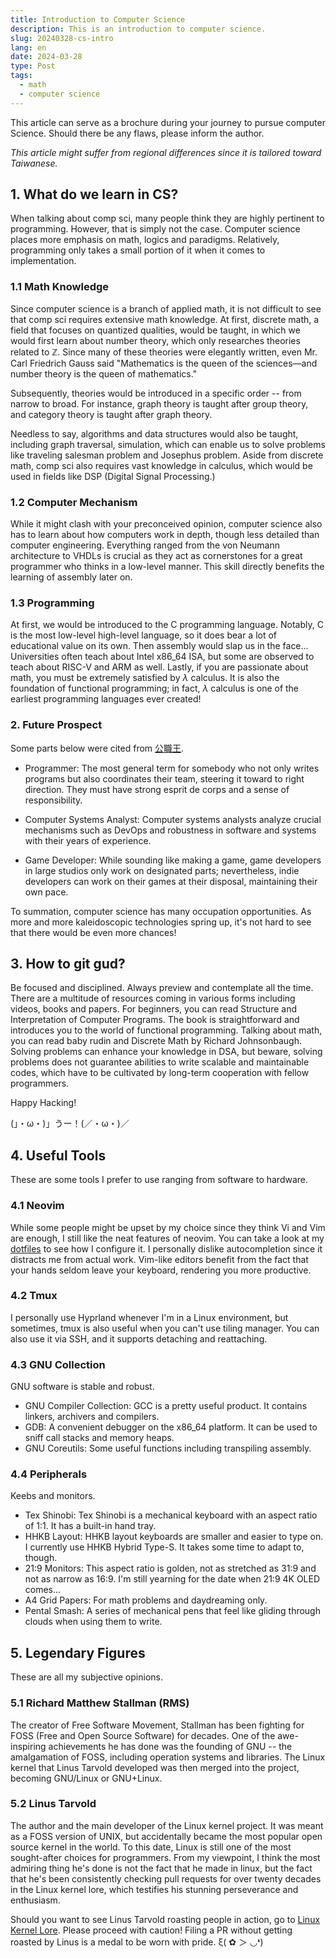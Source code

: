 ```yaml
---
title: Introduction to Computer Science
description: This is an introduction to computer science.
slug: 20240328-cs-intro
lang: en
date: 2024-03-28
type: Post
tags:
  - math
  - computer science
---
```


This article can serve as a brochure during your journey
to pursue computer Science. Should there be any flaws, please inform the author.

_This article might suffer from regional differences since it is tailored toward Taiwanese._

## 1. What do we learn in CS?

When talking about comp sci, many people think they are highly pertinent to programming.
However, that is simply not the case. Computer science places more emphasis on math, logics
and paradigms. Relatively, programming only takes a small portion of it when it comes to
implementation.

### 1.1 Math Knowledge

Since computer science is a branch of applied math, it is not difficult to see that comp sci
requires extensive math knowledge. At first, discrete math, a field that focuses on quantized qualities,
would be taught, in which we would first learn about number theory, which only researches theories
related to $\mathbb{Z}$. Since many of these theories were elegantly written,
even Mr. Carl Friedrich Gauss said "Mathematics is the queen of the sciences—and number theory is the queen of mathematics."

Subsequently, theories would be introduced in a specific order -- from narrow to broad. For instance,
graph theory is taught after group theory, and category theory is taught after graph theory.

Needless to say, algorithms and data structures would also be taught, including graph traversal, simulation,
which can enable us to solve problems like traveling salesman problem and Josephus problem. Aside from discrete
math, comp sci also requires vast knowledge in calculus, which would be used in fields like DSP
(Digital Signal Processing.)

### 1.2 Computer Mechanism

While it might clash with your preconceived opinion, computer science also has to learn about how computers
work in depth, though less detailed than computer engineering. Everything ranged from the von Neumann
architecture to VHDLs is crucial as they act as cornerstones for a great programmer who thinks in a low-level
manner. This skill directly benefits the learning of assembly later on.

### 1.3 Programming

At first, we would be introduced to the C programming language. Notably, C is the most low-level high-level
language, so it does bear a lot of educational value on its own. Then assembly would slap us in the face...
Universities often teach about Intel x86_64 ISA, but some are observed to teach about RISC-V and ARM as well.
Lastly, if you are passionate about math, you must be extremely satisfied by $\lambda$ calculus. It is also the
foundation of functional programming; in fact, $\lambda$ calculus is one of the earliest programming languages
ever created!

### 2. Future Prospect

Some parts below were cited from [公職王](https://www.public.com.tw/exam-education/univ-univcomputer-intro).

- Programmer: The most general term for somebody who not only writes programs but also coordinates their team,
steering it toward to right direction. They must have strong esprit de corps and a sense of responsibility.

- Computer Systems Analyst: Computer systems analysts analyze crucial mechanisms such as DevOps and robustness
in software and systems with their years of experience.

- Game Developer: While sounding like making a game, game developers in large studios only work on designated
parts; nevertheless, indie developers can work on their games at their disposal, maintaining their own pace.

To summation, computer science has many occupation opportunities. As more and more kaleidoscopic technologies
spring up, it's not hard to see that there would be even more chances!

## 3. How to git gud?

Be focused and disciplined. Always preview and contemplate all the time. There are a multitude of resources
coming in various forms including videos, books and papers. For beginners, you can read Structure and
Interpretation of Computer Programs. The book is straightforward and introduces you to the world of functional
programming. Talking about math, you can read baby rudin and Discrete Math by Richard Johnsonbaugh. Solving
problems can enhance your knowledge in DSA, but beware, solving problems does not guarantee abilities to write
scalable and maintainable codes, which have to be cultivated by long-term cooperation with fellow programmers.

Happy Hacking!

(」・ω・)」うー！(／・ω・)／

## 4. Useful Tools

These are some tools I prefer to use ranging from software to hardware.

### 4.1 Neovim

While some people might be upset by my choice since they think Vi and Vim are enough, I still like the neat
features of neovim. You can take a look at my
[dotfiles](https://github.com/algasami/nixos_dotfiles/blob/main/users/algasami/home/programs/nvim.nix)
to see how I configure it. I personally dislike autocompletion since it distracts me from actual work.
Vim-like editors benefit from the fact that your hands seldom leave your keyboard,
rendering you more productive.

### 4.2 Tmux

I personally use Hyprland whenever I'm in a Linux environment, but sometimes, tmux is also useful when you
can't use tiling manager. You can also use it via SSH, and it supports detaching and reattaching.

### 4.3 GNU Collection

GNU software is stable and robust.

- GNU Compiler Collection: GCC is a pretty useful product. It contains linkers, archivers and compilers.
- GDB: A convenient debugger on the x86_64 platform. It can be used to sniff call stacks and memory heaps.
- GNU Coreutils: Some useful functions including transpiling assembly.

### 4.4 Peripherals

Keebs and monitors.

- Tex Shinobi: Tex Shinobi is a mechanical keyboard with an aspect ratio of 1:1. It has a built-in hand tray.
- HHKB Layout: HHKB layout keyboards are smaller and easier to type on. I currently use HHKB Hybrid Type-S.
It takes some time to adapt to, though.
- 21:9 Monitors: This aspect ratio is golden, not as stretched as 31:9 and not as narrow as 16:9. I'm still
yearning for the date when 21:9 4K OLED comes...
- A4 Grid Papers: For math problems and daydreaming only.
- Pental Smash: A series of mechanical pens that feel like gliding through clouds when using them to write.

## 5. Legendary Figures

These are all my subjective opinions.

### 5.1 Richard Matthew Stallman (RMS)

The creator of Free Software Movement, Stallman has been fighting for FOSS (Free and Open Source Software) for
decades. One of the awe-inspiring achievements he has done was the founding of GNU -- the amalgamation of FOSS,
including operation systems and libraries. The Linux kernel that Linus Tarvold developed was then merged into
the project, becoming GNU/Linux or GNU+Linux.

### 5.2 Linus Tarvold

The author and the main developer of the Linux kernel project. It was meant as a FOSS version of UNIX,
but accidentally became the most popular open source kernel in the world. To this date, Linux is still one of
the most sought-after choices for programmers. From my viewpoint, I think the most admiring thing he's done
is not the fact that he made in linux, but the fact that he's been consistently checking pull requests for
over twenty decades in the Linux kernel lore, which testifies his stunning perseverance and enthusiasm.

Should you want to see Linus Tarvold roasting people in action, go to
[Linux Kernel Lore](https://lore.kernel.org/lkml/). Please proceed with caution!
Filing a PR without getting roasted by Linus is a medal to be worn with pride. ξ( ✿ ＞ ◡❛)

